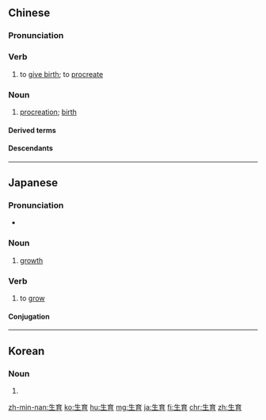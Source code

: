 ==Chinese==
{{zh-forms}}

===Pronunciation===
{{zh-pron
|m=shēngyù
|c=saang1 juk6,sang1 juk6
|h=pfs=sên-yuk
|md=sĕng-ṳ̆k
|mn=qz:sng-io̍k/tw,xm,zz:seng-io̍k
|w=1sen hhioq
|ma=Zh-shengyù.ogg
|cat=v,n
}}

===Verb===
{{zh-verb}}

# to [[give birth]]; to [[procreate]]

===Noun===
{{zh-noun}}

# [[procreation]]; [[birth]]
#: {{zh-x|生育 控制|[[birth control|'''birth''' control]]}}

====Derived terms====
{{zh-der|計劃生育|計劃生育政策}}

====Descendants====
{{CJKV||せい.いく|생육|sinh dục}}

{{zh-cat|Advanced}}

----

==Japanese==
{{ja-kanjitab|せい|いく|yomi=on}}

===Pronunciation===
* {{ja-pron|せい.いく|acc=0|yomi=o}}

===Noun===
{{ja-noun|せい.いく}}

# [[growth]]

===Verb===
{{ja-verb-suru|tr=both|せい.いく}}

# to [[grow]]

====Conjugation====
{{ja-suru|せい.いく}}
----

==Korean==
{{ko-hanjatab}}

===Noun===
{{ko-noun|hj|hangeul=생육}}

# {{hanja form of|생육}}

[[zh-min-nan:生育]]
[[ko:生育]]
[[hu:生育]]
[[mg:生育]]
[[ja:生育]]
[[fi:生育]]
[[chr:生育]]
[[zh:生育]]